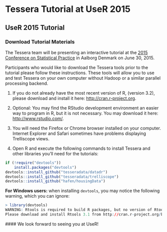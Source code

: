 # Tessera Tutorial at UseR 2015 #

## UseR 2015 Tutorial ##

### Download Tutorial Materials ###

The Tessera team will be presenting an interactive tutorial at the [2015 Conference on Statistical Practice](http://user2015.math.aau.dk) in Aalborg Denmark on June 30, 2015.

Participants who would like to download the Tessera tools prior to the tutorial please follow these instructions. These tools will allow you to use and test Tessera on your own computer without Hadoop or a similar parallel processing backend.

1. If you do not already have the most recent version of R, (version 3.2), please download and install it here: [http://cran.r-project.org](http://cran.r-project.org).

2. Optional: You may find the RStudio development environment an easier way to program in R, but it is not necessary. You may download it here: [http://www.rstudio.com/](http://www.rstudio.com/).

3. You will need the Firefox or Chrome browser installed on your computer.  Internet Explorer and Safari sometimes have problems displaying Trelliscope views.

4. Open R and execute the following commands to install Tessera and other libraries you'll need for the tutorials:

```r
if (!require("devtools"))
    install.packages("devtools")
devtools::install_github("tesseradata/datadr")
devtools::install_github("tesseradata/trelliscope")
devtools::install_github("hafen/housingData")
```
**For Windows users:**  when installing `devtools`, you may notice the following warning, which you can ignore:

```r
> library(devtools)
WARNING: Rtools is required to build R packages, but no version of Rtools compatible with R 3.x was found. (Only the following incompatible version(s) of Rtools were found:3.2)
Please download and install Rtools 3.1 from http://cran.r-project.org/bin/windows/Rtools/ and then run find_rtools().
```

<!-- 5. Download the Tessera tutorial files and unzip them on your computer:
[Tessera_tutorial_CSP2015.zip](Tessera_tutorial_CSP2015.zip)

6. The zip file contains a folder called **exercises**.  Set your working directory in R to this folder,
using something like `setwd("mypaths/exercises")`.  The **exercises** folder
contains a folder for each of the three exercises:  **power_exercise**, **netflow_exercise**, and **housing_exercise**.
Each exercise folder has a single **.R** file which contains the code for the exercise. Open that
file in your editor of choice and begin!

 -->

 #### We look forward to seeing you at UseR!
